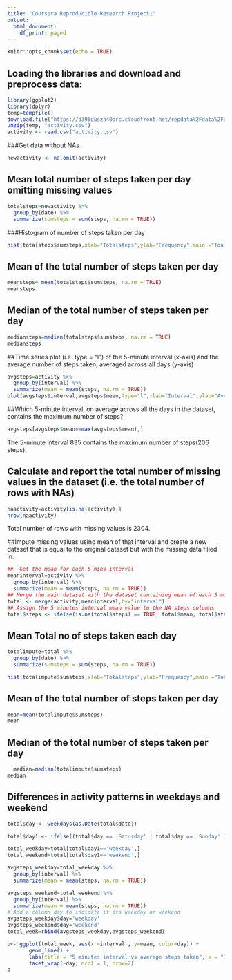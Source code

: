 ```yaml
---
title: "Coursera Reproducible Research Project1"
output:
  html_document:
    df_print: paged
---
```


```r
knitr::opts_chunk$set(echo = TRUE)
```

## Loading the libraries and download and preprocess data:

```r
library(ggplot2)
library(dplyr)
temp=tempfile()
download.file("https://d396qusza40orc.cloudfront.net/repdata%2Fdata%2Factivity.zip",temp, mode="wb")
unzip(temp, "activity.csv")
activity <- read.csv("activity.csv")
```
###Get data without NAs
```r
newactivity <- na.omit(activity) 
```
## Mean total number of steps taken per day omitting missing values
```r
totalsteps=newactivity %>%
  group_by(date) %>%
  summarize(sumsteps = sum(steps, na.rm = TRUE))
```
###Histogram of number of steps taken per day
```r
hist(totalsteps$sumsteps,xlab="Totalsteps",ylab="Frequency",main ="Toal number of steps taken each day" )
```

## Mean of the total number of steps taken per day
```r
meansteps= mean(totalsteps$sumsteps, na.rm = TRUE)
meansteps

```
## Median of the total number of steps taken per day
```r
mediansteps=median(totalsteps$sumsteps, na.rm = TRUE)
mediansteps
```
##Time series plot (i.e. type = "l") of the 5-minute interval (x-axis) and the average number of steps taken, averaged across all days (y-axis)
```r
avgsteps=activity %>%
  group_by(interval) %>%
  summarize(mean = mean(steps, na.rm = TRUE))
plot(avgsteps$interval,avgsteps$mean,type="l",xlab="Interval",ylab="Average Steps",main ="5 minutes interval vs average steps taken")
```

##Which 5-minute interval, on average across all the days in the dataset, contains the maximum number of steps?
```r
avgsteps[avgsteps$mean==max(avgsteps$mean),]
```
The 5-minute interval 835 contains the maximum number of steps(206 steps).

## Calculate and report the total number of missing values in the dataset (i.e. the total number of rows with NAs)
```r
naactivity=activity[is.na(activity),]
nrow(naactivity)
```
Total number of rows with missing values is 2304.

##Impute missing values using mean of that interval and create a new dataset that is equal to the original dataset but with the missing data filled in.
```r
##  Get the mean for each 5 mins interval
meaninterval=activity %>%
  group_by(interval) %>%
  summarize(mean = mean(steps, na.rm = TRUE))
## Merge the main dataset with the dataset containing mean of each 5 minutes interval
total <- merge(activity,meaninterval,by="interval") 
## Assign the 5 minutes interval mean value to the NA steps columns
total$steps <- ifelse(is.na(total$steps) == TRUE, total$mean, total$steps) 

```
## Mean Total no of steps taken each day
```r
totalimpute=total %>%
  group_by(date) %>%
  summarize(sumsteps = sum(steps, na.rm = TRUE))

hist(totalimpute$sumsteps,xlab="Totalsteps",ylab="Frequency",main ="Toal number of steps taken each day" )
```

## Mean of the total number of steps taken per day
```r
mean=mean(totalimpute$sumsteps)
mean
```
## Median of the total number of steps taken per day
```r
  median=median(totalimpute$sumsteps)
median
```

## Differences in activity patterns in weekdays and weekend
```r
total$day <- weekdays(as.Date(total$date))

total$day1 <- ifelse((total$day == 'Saturday' | total$day == 'Sunday' ), 'weekend', 'weekday')  

total_weekday=total[total$day1=='weekday',]
total_weekend=total[total$day1=='weekend',]

avgsteps_weekday=total_weekday %>%
  group_by(interval) %>%
  summarize(mean = mean(steps, na.rm = TRUE))

avgsteps_weekend=total_weekend %>%
  group_by(interval) %>%
  summarize(mean = mean(steps, na.rm = TRUE))
# Add a column day to indicate if its weekday or weekend
avgsteps_weekday$day='weekday'
avgsteps_weekend$day='weekend'
total_week=rbind(avgsteps_weekday,avgsteps_weekend)

p<- ggplot(total_week, aes(x =interval , y=mean, color=day)) +
       geom_line() +
       labs(title = "5 minutes interval vs average steps taken", x = "Interval", y = "Steps") +
       facet_wrap(~day, ncol = 1, nrow=2)
p

```